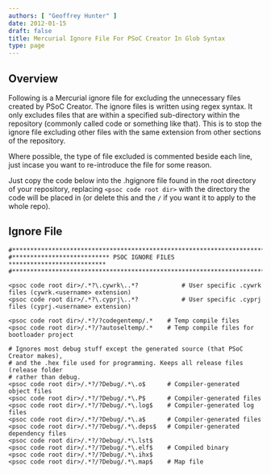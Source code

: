 ```yaml
---
authors: [ "Geoffrey Hunter" ]
date: 2012-01-15
draft: false
title: Mercurial Ignore File For PSoC Creator In Glob Syntax
type: page
---
```



## Overview

Following is a Mercurial ignore file for excluding the unnecessary files created by PSoC Creator. The ignore files is written using regex syntax. It only excludes files that are within a specified sub-directory within the repository (commonly called code or something like that). This is to stop the ignore file excluding other files with the same extension from other sections of the repository.

Where possible, the type of file excluded is commented beside each line, just incase you want to re-introduce the file for some reason.

Just copy the code below into the .hgignore file found in the root directory of your repository, replacing `<psoc code root dir>` with the directory the code will be placed in (or delete this and the `/` if you want it to apply to the whole repo).

## Ignore File

```text
#*************************************************************************
#*************************** PSOC IGNORE FILES ***************************
#*************************************************************************

<psoc code root dir>/.*?\.cywrk\..*? 			# User specific .cywrk files (cywrk.<username> extension)
<psoc code root dir>/.*?\.cyprj\..*? 			# User specific .cyprj files (cyprj.<username> extension)

<psoc code root dir>/.*?/?codegentemp/.* 	# Temp compile files
<psoc code root dir>/.*?/?autoseltemp/.* 	# Temp compile files for bootloader project
    
# Ignores most debug stuff except the generated source (that PSoC Creator makes),
# and the .hex file used for programming. Keeps all release files (release folder
# rather than debug.
<psoc code root dir>/.*?/?Debug/.*\.o$    	# Compiler-generated object files
<psoc code root dir>/.*?/?Debug/.*\.P$    	# Compiler-generated files
<psoc code root dir>/.*?/?Debug/.*\.log$  	# Compiler-generated log files
<psoc code root dir>/.*?/?Debug/.*\.a$    	# Compiler-generated files
<psoc code root dir>/.*?/?Debug/.*\.deps$ 	# Compiler-generated dependency files
<psoc code root dir>/.*?/?Debug/.*\.lst$
<psoc code root dir>/.*?/?Debug/.*\.elf$	# Compiled binary
<psoc code root dir>/.*?/?Debug/.*\.ihx$
<psoc code root dir>/.*?/?Debug/.*\.map$	# Map file
```